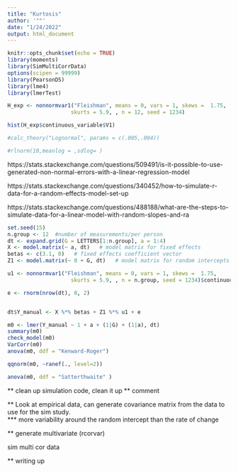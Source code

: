 ```yaml
---
title: "Kurtosis"
author: '""'
date: "1/24/2022"
output: html_document
---
```


```r
knitr::opts_chunk$set(echo = TRUE)
library(moments)
library(SimMultiCorrData)
options(scipen = 99999)
library(PearsonDS)
library(lme4)
library(lmerTest)
```

```r
H_exp <- nonnormvar1("Fleishman", means = 0, vars = 1, skews =  1.75,
                    skurts = 5.9, , n = 12, seed = 1234)

hist(H_exp$continuous_variable$V1)

#calc_theory("Lognormal", params = c(.005,.004))

#rlnorm(10,meanlog = ,sdlog= )


```
https://stats.stackexchange.com/questions/509491/is-it-possible-to-use-generated-non-normal-errors-with-a-linear-regression-model 

https://stats.stackexchange.com/questions/340452/how-to-simulate-r-data-for-a-random-effects-model-set-up 

https://stats.stackexchange.com/questions/488188/what-are-the-steps-to-simulate-data-for-a-linear-model-with-random-slopes-and-ra 
```r
set.seed(15)
n.group <- 12  #number of measurements/per person
dt <- expand.grid(G = LETTERS[1:n.group], a = 1:4)
X <- model.matrix(~ a, dt)   # model matrix for fixed effects
betas <- c(3.1, 0)   # fixed effects coefficient vector
Z1 <- model.matrix(~ 0 + G, dt)   # model matrix for random intercepts

```

```r
u1 <- nonnormvar1("Fleishman", means = 0, vars = 1, skews =  1.75,
                    skurts = 5.9, , n = n.group, seed = 1234)$continuous_variable$V1

e <- rnorm(nrow(dt), 0, 2)


dt$Y_manual <- X %*% betas + Z1 %*% u1 + e
```


```r
m0 <- lmer(Y_manual ~ 1 + a + (1|G) + (1|a), dt) 
summary(m0)
check_model(m0)
VarCorr(m0)
anova(m0, ddf = "Kenward-Roger")

qqnorm(m0, ~ranef(., level=2))

anova(m0, ddf = "Satterthwaite" )
```

** clean up simulation code, clean it up 
** comment 


** Look at empirical data, can generate covariance matrix from the data to use for the sim study.  
*** more variability around the random intercept than the rate of change 

** generate multivariate  (rcorvar)

sim multi cor data 

** writing up 

